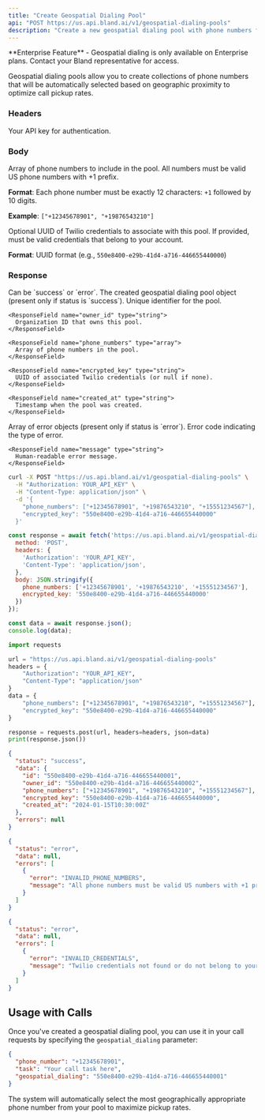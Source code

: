 ```yaml
---
title: "Create Geospatial Dialing Pool"
api: "POST https://us.api.bland.ai/v1/geospatial-dialing-pools"
description: "Create a new geospatial dialing pool with phone numbers for optimized call routing."
---
```


<Info>
  **Enterprise Feature** - Geospatial dialing is only available on Enterprise plans. Contact your Bland representative for access.
</Info>

Geospatial dialing pools allow you to create collections of phone numbers that will be automatically selected based on geographic proximity to optimize call pickup rates.

### Headers

<ParamField header="authorization" type="string" required>
  Your API key for authentication.
</ParamField>

### Body

<ParamField body="phone_numbers" type="array" required>
  Array of phone numbers to include in the pool. All numbers must be valid US phone numbers with +1 prefix.
  
  **Format**: Each phone number must be exactly 12 characters: `+1` followed by 10 digits.
  
  **Example**: `["+12345678901", "+19876543210"]`
</ParamField>

<ParamField body="encrypted_key" type="string">
  Optional UUID of Twilio credentials to associate with this pool. If provided, must be valid credentials that belong to your account.
  
  **Format**: UUID format (e.g., `550e8400-e29b-41d4-a716-446655440000`)
</ParamField>

### Response

<ResponseField name="status" type="string">
  Can be `success` or `error`.
</ResponseField>

<ResponseField name="data" type="object">
  The created geospatial dialing pool object (present only if status is `success`).
  
  <Expandable title="data properties">
    <ResponseField name="id" type="string">
      Unique identifier for the pool.
    </ResponseField>
    
    <ResponseField name="owner_id" type="string">
      Organization ID that owns this pool.
    </ResponseField>
    
    <ResponseField name="phone_numbers" type="array">
      Array of phone numbers in the pool.
    </ResponseField>
    
    <ResponseField name="encrypted_key" type="string">
      UUID of associated Twilio credentials (or null if none).
    </ResponseField>
    
    <ResponseField name="created_at" type="string">
      Timestamp when the pool was created.
    </ResponseField>
  </Expandable>
</ResponseField>

<ResponseField name="errors" type="array">
  Array of error objects (present only if status is `error`).
  
  <Expandable title="error object properties">
    <ResponseField name="error" type="string">
      Error code indicating the type of error.
    </ResponseField>
    
    <ResponseField name="message" type="string">
      Human-readable error message.
    </ResponseField>
  </Expandable>
</ResponseField>

<RequestExample>

```bash cURL
curl -X POST "https://us.api.bland.ai/v1/geospatial-dialing-pools" \
  -H "Authorization: YOUR_API_KEY" \
  -H "Content-Type: application/json" \
  -d '{
    "phone_numbers": ["+12345678901", "+19876543210", "+15551234567"],
    "encrypted_key": "550e8400-e29b-41d4-a716-446655440000"
  }'
```

```javascript JavaScript
const response = await fetch('https://us.api.bland.ai/v1/geospatial-dialing-pools', {
  method: 'POST',
  headers: {
    'Authorization': 'YOUR_API_KEY',
    'Content-Type': 'application/json',
  },
  body: JSON.stringify({
    phone_numbers: ['+12345678901', '+19876543210', '+15551234567'],
    encrypted_key: '550e8400-e29b-41d4-a716-446655440000'
  })
});

const data = await response.json();
console.log(data);
```

```python Python
import requests

url = "https://us.api.bland.ai/v1/geospatial-dialing-pools"
headers = {
    "Authorization": "YOUR_API_KEY",
    "Content-Type": "application/json"
}
data = {
    "phone_numbers": ["+12345678901", "+19876543210", "+15551234567"],
    "encrypted_key": "550e8400-e29b-41d4-a716-446655440000"
}

response = requests.post(url, headers=headers, json=data)
print(response.json())
```

</RequestExample>

<ResponseExample>

```json Success Response
{
  "status": "success",
  "data": {
    "id": "550e8400-e29b-41d4-a716-446655440001",
    "owner_id": "550e8400-e29b-41d4-a716-446655440002",
    "phone_numbers": ["+12345678901", "+19876543210", "+15551234567"],
    "encrypted_key": "550e8400-e29b-41d4-a716-446655440000",
    "created_at": "2024-01-15T10:30:00Z"
  },
  "errors": null
}
```

```json Error Response - Invalid Phone Numbers
{
  "status": "error",
  "data": null,
  "errors": [
    {
      "error": "INVALID_PHONE_NUMBERS",
      "message": "All phone numbers must be valid US numbers with +1 prefix"
    }
  ]
}
```

```json Error Response - Invalid Credentials
{
  "status": "error",
  "data": null,
  "errors": [
    {
      "error": "INVALID_CREDENTIALS",
      "message": "Twilio credentials not found or do not belong to your account"
    }
  ]
}
```

</ResponseExample>

## Usage with Calls

Once you've created a geospatial dialing pool, you can use it in your call requests by specifying the `geospatial_dialing` parameter:

```json
{
  "phone_number": "+12345678901",
  "task": "Your call task here",
  "geospatial_dialing": "550e8400-e29b-41d4-a716-446655440001"
}
```

The system will automatically select the most geographically appropriate phone number from your pool to maximize pickup rates. 